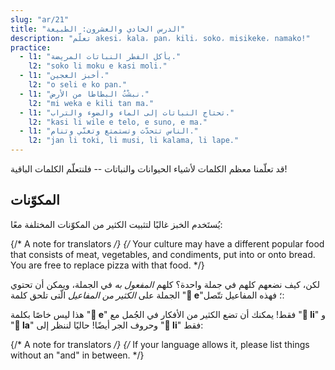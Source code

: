 ```yaml
---
slug: "ar/21"
title: "الدرس الحادي والعشرون: الطبيعة"
description: "تعلّم akesi، kala، pan، kili، soko، misikeke، namako!"
practice:
  - l1: "يأكل الفطر النباتات المريضة."
    l2: "soko li moku e kasi moli."
  - l1: "أخبز العجين."
    l2: "o seli e ko pan."
  - l1: "نبشْتُ البطاطا من الأرض."
    l2: "mi weka e kili tan ma."
  - l1: "تحتاج النباتات إلى الماء والضوء والتراب."
    l2: "kasi li wile e telo, e suno, e ma."
  - l1: "الناس تتحدّث وتستمتع وتغنّي وتنام."
    l2: "jan li toki, li musi, li kalama, li lape."
---
```



قد تعلّمنا معظم الكلمات لأشياء الحيوانات والنباتات -- فلنتعلّم الكلمات الباقية!

<List>
  <Word sl="akesi" m="زاحف أو برمائي، مثل ضفدع أو سلحفاة أو ثعبان" />
  <Word
    sl="kala"
    m="سمك أو حيوان مائي، مثل حوت أو قرش أو أخطبوط"
  />
  <Word sl="pan" m="طعام نشاويّ، مثل قمح أو أرز أو خبز" />
  <Word sl="kili" m="فاكهة، خَضْراء" />
  <Word sl="soko" m="فِطر" />
  <Word sl="misikeke" m="دواء" />
  <Word sl="namako" m="بهارات، شيء مضاف" />
  <Sentence sl="soko li kili nasa." m="الفطر فاكهة غريبة." />
  <Sentence
    sl="kala suli li alasa e kala lili."
    m="تصطاد السمكة الكبيرة السمك الصغير."
  />
  <Sentence
    sl="mi o moku e misikeke lon tenpo mute."
    m="أحتاج أن أتناول الدواء في كثير من الأحيان."
  />
</List>

## المكوّنات

يُستَخدم الخبز غالبًا لتثبيت الكثير من المكوّنات المختلفة معًا:

<List>
  <Sentence sp="󱥋󱤧󱤓󱤉󱥢" sl="pan li jo <u>e soweli</u>." m="يحتوي البيتزا على اللحم." />
  <Sentence sp="󱥋󱤧󱤓󱤉󱤚" sl="pan li jo <u>e kili</u>." m="يحتوي البيتزا على الخضروات." />
  <Sentence sp="󱥋󱤧󱤓󱤉󱥸" sl="pan li jo <u>e namako</u>." m="يحتوي البيتزا على البهار." />
</List>

{/* A note for translators */}
{/*
  Your culture may have a different popular food that consists of meat, vegetables, and condiments, put into or onto bread. You are free to replace pizza with that food.
*/}

لكن، كيف نضعهم كلهم في جملة واحدة؟
كلهم *المفعول به* في الجملة، ويمكن أن تحتوي الجملة على *الكثير من المفاعيل* الّتى تلحق كلمة "**󱤉 e**"؛ فهذه المفاعيل تتّصل:

<List>
  <Sentence
    sl="pan li jo e soweli e kili e namako."
    m="يحتوي البيتزا على اللحم والخضروات والبهار."
  />
</List>

هذا ليس خاصًا بكلمة "**󱤉 e**" فقط! يمكنك أن تضع الكثير من الأفكار في الجُمل مع "**󱤧 li**" و "**󱤡 la**" وحروف الجر أيضًا! حاليًا لننظر إلى "**󱤧 li**" فقط:

<List>
  <Sentence sl="jan li alasa e kala." m="يصطاد الشخص السمك." />
  <Sentence sl="jan li seli e ona." m="يطبخه الشخص." />
  <Sentence sl="jan li moku e ona." m="يأكله الشخص." />
  <Sentence sl="jan li alasa e kala, li seli e ona, li moku e ona." m="الشخص يصطاد السمك ويطبخه ويأكله." />
</List>

{/* A note for translators */}
{/* If your language allows it, please list things without an "and" in between. */}

<Practice exercises={frontmatter.practice} />
